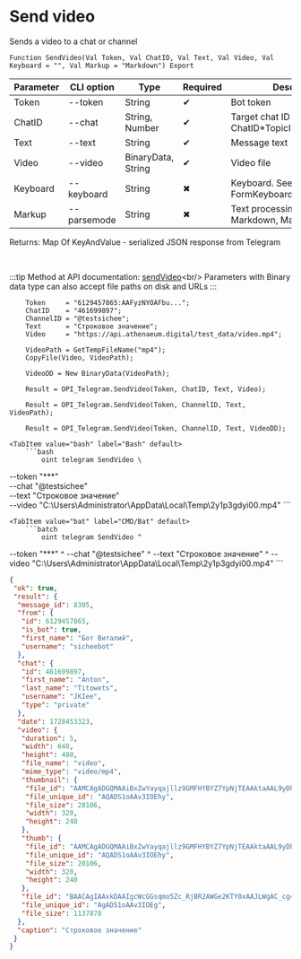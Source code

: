﻿---
sidebar_position: 3
---


# Send video
 Sends a video to a chat or channel



`Function SendVideo(Val Token, Val ChatID, Val Text, Val Video, Val Keyboard = "", Val Markup = "Markdown") Export`

  | Parameter | CLI option | Type | Required | Description |
  |-|-|-|-|-|
  | Token | --token | String | &#x2714; | Bot token |
  | ChatID | --chat | String, Number | &#x2714; | Target chat ID or ChatID*TopicID |
  | Text | --text | String | &#x2714; | Message text |
  | Video | --video | BinaryData, String | &#x2714; | Video file |
  | Keyboard | --keyboard | String | &#x2716; | Keyboard. See FormKeyboardFromButtonArray |
  | Markup | --parsemode | String | &#x2716; | Text processing type (HTML, Markdown, MarkdownV2) |

  
  Returns:  Map Of KeyAndValue - serialized JSON response from Telegram

<br/>

:::tip
Method at API documentation: [sendVideo](https://core.telegram.org/bots/api#sendvideo)&lt;br/&gt;
Parameters with Binary data type can also accept file paths on disk and URLs
:::
<br/>


```bsl title="1C:Enterprise/OneScript code example"
    Token     = "6129457865:AAFyzNYOAFbu...";
    ChatID    = "461699897";
    ChannelID = "@testsichee";
    Text      = "Строковое значение";
    Video     = "https://api.athenaeum.digital/test_data/video.mp4";

    VideoPath = GetTempFileName("mp4");
    CopyFile(Video, VideoPath);

    VideoDD = New BinaryData(VideoPath);

    Result = OPI_Telegram.SendVideo(Token, ChatID, Text, Video);

    Result = OPI_Telegram.SendVideo(Token, ChannelID, Text, VideoPath);

    Result = OPI_Telegram.SendVideo(Token, ChannelID, Text, VideoDD);
```
 

 <Tabs>
  
    <TabItem value="bash" label="Bash" default>
        ```bash
            oint telegram SendVideo \
 --token "***" \
 --chat "@testsichee" \
 --text "Строковое значение" \
 --video "C:\Users\Administrator\AppData\Local\Temp\2y1p3gdyi00.mp4"
        ```
    </TabItem>
  
    <TabItem value="bat" label="CMD/Bat" default>
        ```batch
            oint telegram SendVideo ^
 --token "***" ^
 --chat "@testsichee" ^
 --text "Строковое значение" ^
 --video "C:\Users\Administrator\AppData\Local\Temp\2y1p3gdyi00.mp4"
        ```
    </TabItem>
</Tabs>


```json title="Result"
{
 "ok": true,
 "result": {
  "message_id": 8305,
  "from": {
   "id": 6129457865,
   "is_bot": true,
   "first_name": "Бот Виталий",
   "username": "sicheebot"
  },
  "chat": {
   "id": 461699897,
   "first_name": "Anton",
   "last_name": "Titowets",
   "username": "JKIee",
   "type": "private"
  },
  "date": 1728453323,
  "video": {
   "duration": 5,
   "width": 640,
   "height": 480,
   "file_name": "video",
   "mime_type": "video/mp4",
   "thumbnail": {
    "file_id": "AAMCAgADGQMAAiBxZwYayqajllz9GMFHYBYZ7YpNjTEAAktaAAL9yDhIF3QIvLsyAUIBAAdtAAM2BA",
    "file_unique_id": "AQADS1oAAv3IOEhy",
    "file_size": 20106,
    "width": 320,
    "height": 240
   },
   "thumb": {
    "file_id": "AAMCAgADGQMAAiBxZwYayqajllz9GMFHYBYZ7YpNjTEAAktaAAL9yDhIF3QIvLsyAUIBAAdtAAM2BA",
    "file_unique_id": "AQADS1oAAv3IOEhy",
    "file_size": 20106,
    "width": 320,
    "height": 240
   },
   "file_id": "BAACAgIAAxkDAAIgcWcGGsqmo5Zc_RjBR2AWGe2KTY0xAAJLWgAC_cg4SBd0CLy7MgFCNgQ",
   "file_unique_id": "AgADS1oAAv3IOEg",
   "file_size": 1137878
  },
  "caption": "Строковое значение"
 }
}
```
